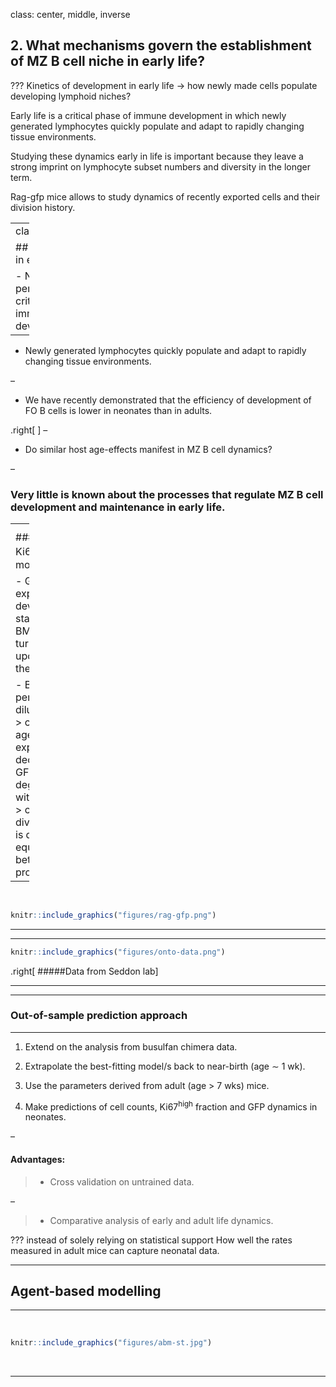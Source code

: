 

class: center, middle, inverse

## 2. What mechanisms govern the establishment of MZ B cell niche in early life?


???
Kinetics of development in early life $\rightarrow$ how newly made cells populate developing lymphoid niches? 

Early life is a critical phase of immune development in which newly generated lymphocytes quickly populate and adapt to rapidly changing tissue environments. 

Studying these dynamics early in life is important because they leave a strong imprint on lymphocyte subset numbers and diversity in the longer term.

Rag-gfp mice allows to study dynamics of recently exported cells and their division history.


---
class: inverse

## Dynamics in early life
<hr>

- Neonatal period is critical for immune development.

--

  - Newly generated lymphocytes quickly populate and adapt to rapidly changing tissue environments.

--

- We have recently demonstrated that the efficiency of development of FO B cells is lower in neonates than in adults.

.right[
<p style="font-size:90%; color:#ffffff;"> Verheijen et al. Cell Reports 2020 </p>
]
--

  -  Do similar host age-effects manifest in MZ B cell dynamics?

--

### Very little is known about the processes that regulate MZ B cell development and maintenance in early life.

---
<hr>

### Rag<sup>GFP</sup> Ki67<sup>RFP</sup> mouse model

- GFP is expressed in developmental stages in the BM and is turned off upon export to the spleen.

- B cells in periphery dilute GFP by,
> cellular ageing: exponential decline as GFP gets degraded within cells.
>
> cell-division: GFP is distributed equally between progeny.

--


<br>


```r

knitr::include_graphics("figures/rag-gfp.png")
```

---


<hr>


```r

knitr::include_graphics("figures/onto-data.png")
```

.right[
#####Data from Seddon lab
]
<br>

<hr>
---

### Out-of-sample prediction approach
<hr>

1. Extend on the analysis from busulfan chimera data.

2. Extrapolate the best-fitting model/s back to near-birth (age $\sim$ 1 wk).

3. Use the parameters derived from adult (age > 7 wks)  mice.

4. Make predictions of cell counts, Ki67<sup>high</sup> fraction and GFP dynamics in neonates.

--

#### Advantages:

> - Cross validation on untrained data.

--

> - Comparative analysis of early and adult life dynamics.

???
instead of solely relying on statistical support
How well the rates measured in adult mice can capture neonatal data.

---

## Agent-based modelling
<hr>


<br>
```r

knitr::include_graphics("figures/abm-st.jpg")
```

<br>

<hr>

















